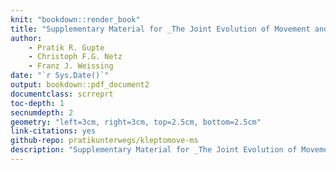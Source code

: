 ```yaml
--- 
knit: "bookdown::render_book"
title: "Supplementary Material for _The Joint Evolution of Movement and Competition Strategies_"
author:
    - Pratik R. Gupte
    - Christoph F.G. Netz
    - Franz J. Weissing
date: "`r Sys.Date()`"
output: bookdown::pdf_document2
documentclass: scrreprt
toc-depth: 1
secnumdepth: 2
geometry: "left=3cm, right=3cm, top=2.5cm, bottom=2.5cm"
link-citations: yes
github-repo: pratikunterwegs/kleptomove-ms
description: "Supplementary Material for _The Joint Evolution of Movement and Competition Strategies_"
---
```

